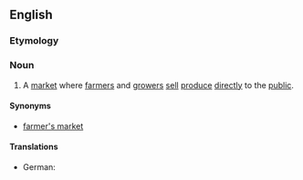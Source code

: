 ==English==

===Etymology===
{{compound|en|green|market}}

===Noun===
{{wikipedia}}
{{en-noun}}

# A [[market#Noun|market]] where [[farmer]]s and [[grower]]s [[sell#Verb|sell]] [[produce#Noun|produce]] [[directly]] to the [[public#Noun|public]].

====Synonyms====
* [[farmer's market]]

====Translations====
{{trans-top|market}}
* German: {{t+|de|Bauernmarkt}}
{{trans-mid}}
{{trans-bottom}}
